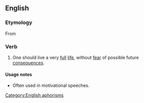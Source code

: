 ==English==

===Etymology===
From {{etyl|la|en}} {{m|la|vive ut vivas}}

===Verb===
{{head|en|verb|head=[[live]] [[life]] to the [[fullest]]}}

# One should live a very [[full]] [[life]], without [[fear]] of possible future [[consequences]].

====Usage notes====
* Often used in motivational speeches.

[[Category:English aphorisms]]